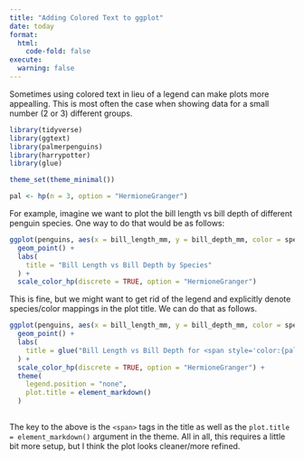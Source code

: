 ---
title: "Adding Colored Text to ggplot"
date: today
format:
  html:
    code-fold: false
execute:
  warning: false
---

Sometimes using colored text in lieu of a legend can make plots more appealling. This is most often the case when showing data for a small number (2 or 3) different groups.

```{r}
library(tidyverse)
library(ggtext)
library(palmerpenguins) 
library(harrypotter)
library(glue)

theme_set(theme_minimal())

pal <- hp(n = 3, option = "HermioneGranger")
```

For example, imagine we want to plot the bill length vs bill depth of different penguin species. One way to do that would be as follows:

```{r}
ggplot(penguins, aes(x = bill_length_mm, y = bill_depth_mm, color = species)) +
  geom_point() +
  labs(
    title = "Bill Length vs Bill Depth by Species"
  ) +
  scale_color_hp(discrete = TRUE, option = "HermioneGranger")
```

This is fine, but we might want to get rid of the legend and explicitly denote species/color mappings in the plot title. We can do that as follows.

```{r}
ggplot(penguins, aes(x = bill_length_mm, y = bill_depth_mm, color = species)) +
  geom_point() +
  labs(
    title = glue("Bill Length vs Bill Depth for <span style='color:{pal[1]}'>Adelie</span>, <span style='color:{pal[2]}'>Chinstrap</span>, and <span style='color:{pal[3]}'>Gentoo</span> Penguins")
  ) +
  scale_color_hp(discrete = TRUE, option = "HermioneGranger") +
  theme(
    legend.position = "none",
    plot.title = element_markdown()
  )
 
```

The key to the above is the `<span>` tags in the title as well as the `plot.title = element_markdown()` argument in the theme. All in all, this requires a little bit more setup, but I think the plot looks  cleaner/more refined.